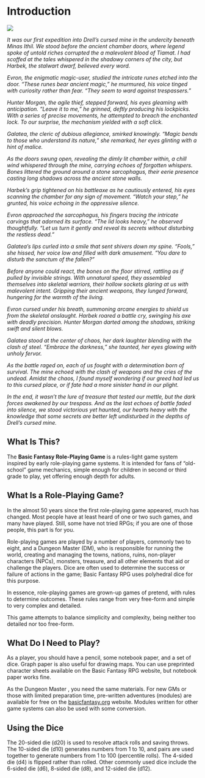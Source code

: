 # Introduction

![](./images/odd_company.jpg)

*It was our first expedition into Drell's cursed mine in the undercity beneath Minas Ithil. We stood before the ancient chamber doors, where legend spoke of untold riches corrupted the a malevolent blood of Tiamat. I had scoffed at the tales whispered in the shadowy corners of the city, but Harbek, the stalwart dwarf, believed every word.*

*Evron, the enigmatic magic-user, studied the intricate runes etched into the door. "These runes bear ancient magic," he murmured, his voice tinged with curiosity rather than fear. "They seem to ward against trespassers."*

*Hunter Morgan, the agile thief, stepped forward, his eyes gleaming with anticipation. "Leave it to me," he grinned, deftly producing his lockpicks. With a series of precise movements, he attempted to breach the enchanted lock. To our surprise, the mechanism yielded with a soft click.*

*Galatea, the cleric of dubious allegiance, smirked knowingly. "Magic bends to those who understand its nature," she remarked, her eyes glinting with a hint of malice.*

*As the doors swung open, revealing the dimly lit chamber within, a chill wind whispered through the mine, carrying echoes of forgotten whispers. Bones littered the ground around a stone sarcophagus, their eerie presence casting long shadows across the ancient stone walls.*

*Harbek's grip tightened on his battleaxe as he cautiously entered, his eyes scanning the chamber for any sign of movement. "Watch your step," he grunted, his voice echoing in the oppressive silence.*

*Evron approached the sarcophagus, his fingers tracing the intricate carvings that adorned its surface. "The lid looks heavy," he observed thoughtfully. "Let us turn it gently and reveal its secrets without disturbing the restless dead."*

*Galatea's lips curled into a smile that sent shivers down my spine. "Fools," she hissed, her voice low and filled with dark amusement. "You dare to disturb the sanctum of the fallen?"*

*Before anyone could react, the bones on the floor stirred, rattling as if pulled by invisible strings. With unnatural speed, they assembled themselves into skeletal warriors, their hollow sockets glaring at us with malevolent intent. Gripping their ancient weapons, they lunged forward, hungering for the warmth of the living.*

*Evron cursed under his breath, summoning arcane energies to shield us from the skeletal onslaught. Harbek roared a battle cry, swinging his axe with deadly precision. Hunter Morgan darted among the shadows, striking swift and silent blows.*

*Galatea stood at the center of chaos, her dark laughter blending with the clash of steel. "Embrace the darkness," she taunted, her eyes glowing with unholy fervor.*

*As the battle raged on, each of us fought with a determination born of survival. The mine echoed with the clash of weapons and the cries of the undead. Amidst the chaos, I found myself wondering if our greed had led us to this cursed place, or if fate had a more sinister hand in our plight.*

*In the end, it wasn't the lure of treasure that tested our mettle, but the dark forces awakened by our trespass. And as the last echoes of battle faded into silence, we stood victorious yet haunted, our hearts heavy with the knowledge that some secrets are better left undisturbed in the depths of Drell's cursed mine.*

## What Is This?

The **Basic Fantasy Role-Playing Game** is a rules-light game system inspired by early role-playing game systems. It is intended for fans of "old-school" game mechanics, simple enough for children in second or third grade to play, yet offering enough depth for adults.

## What Is a Role-Playing Game?

In the almost 50 years since the first role-playing game appeared, much has changed. Most people have at least heard of one or two such games, and many have played. Still, some have not tried RPGs; if you are one of those people, this part is for you.

Role-playing games are played by a number of players, commonly two to eight, and a Dungeon Master  (DM), who is responsible for running the world, creating and managing the towns, nations, ruins, non-player characters (NPCs), monsters, treasure, and all other elements that aid or challenge the players. Dice are often used to determine the success or failure of actions in the game; Basic Fantasy RPG uses polyhedral dice for this purpose.

In essence, role-playing games are grown-up games of pretend, with rules to determine outcomes. These rules range from very free-form and simple to very complex and detailed.

This game attempts to balance simplicity and complexity, being neither too detailed nor too free-form.

## What Do I Need to Play?

As a player, you should have a pencil, some notebook paper, and a set of dice. Graph paper is also useful for drawing maps. You can use preprinted character sheets available on the Basic Fantasy RPG website, but notebook paper works fine.

As the Dungeon Master , you need the same materials. For new GMs or those with limited preparation time, pre-written adventures (modules) are available for free on the [basicfantasy.org](https://www.basicfantasy.org/) website. Modules written for other game systems can also be used with some conversion.

## Using the Dice

The 20-sided die (d20) is used to resolve attack rolls and saving throws. The 10-sided die (d10) generates numbers from 1 to 10, and pairs are used together to generate numbers from 1 to 100 (percentile rolls). The 4-sided die (d4) is flipped rather than rolled. Other commonly used dice include the 6-sided die (d6), 8-sided die (d8), and 12-sided die (d12).

